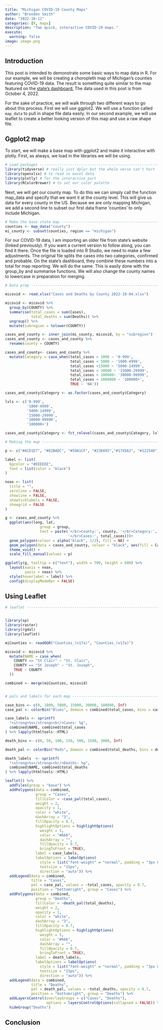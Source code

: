 ```yaml
---
title: "Michigan COVID-19 County Maps"
author: "Brenden Smith"
date: "2022-10-11"
categories: [R, maps]
description: "Two quick, interactive COVID-19 maps."
execute:
  warning: false
image: image.png
---
```


## Introduction

This post is intended to demonstrate some basic ways to map data in R. For our example, we will be creating a choropleth map of Michigan's counties featuring COVID-19 data. The result is something quite similar to the map featured on the [state's dashboard.](https://www.michigan.gov/coronavirus/stats) The data used in this post is from October 4, 2022.

For the sake of practice, we will walk through two different ways to go about this process. First we will use ggplot2. We will use a function called `map_data` to pull in shape file data easily. In our second example, we will use leaflet to create a better looking version of this map and use a raw shape file.

## Ggplot2 map

To start, we will make a base map with ggplot2 and make it interactive with plotly. First, as always, we load in the libraries we will be using.

```r
# Load packages -----------------------------------------------------------
library(tidyverse) # really just dplyr but the whole verse can't hurt
library(openxlsx) # to read in excel data
library(plotly) # for the interactive part
library(RColorBrewer) # to set our color palette
```

Next, we will get our county map. To do this we can simply call the function map_data and specify that we want it at the county level. This will give us data for every county in the US. Because we are only mapping Michigan, we add a second line to subset our first data frame 'counties' to only include Michigan.

```r
# Make the base state map -------------------------------------------------
counties <- map_data("county")
mi_county <- subset(counties, region == "michigan")
```

For our COVID-19 data, I am importing an older file from state's website (linked previously). If you want a current version to follow along, you can find it there. Once the file is loaded into R Studio, we need to make a few adjustments. The original file splits the cases into two categories, confirmed and probable. On the state's dashboard, they combine these numbers into a total for map reporting. We will do the same. This is easily done with the group_by and summarise functions. We will also change the county names to lowercase in preparation for merging.

```r

# Data prep ---------------------------------------------------------------

micovid <- read.xlsx("Cases and Deaths by County 2022-10-04.xlsx")

micovid <- micovid %>%
  group_by(COUNTY) %>%
  summarise(total_cases = sum(Cases),
            total_deaths = sum(Deaths)) %>%
  ungroup() %>%
  mutate(subregion = tolower(COUNTY))

cases_and_county <- inner_join(mi_county, micovid, by = "subregion")
cases_and_county <- cases_and_county %>%
  rename(county = COUNTY)


```

```r
cases_and_county<- cases_and_county %>%
  mutate(Category = case_when(total_cases < 1000 ~ '0-999', 
                              total_cases < 5000 ~ '1000-4999',
                              total_cases <15000 ~ '5000-14999',
                              total_cases < 30000 ~ '15000-29999',
                              total_cases < 100000~ '30000-99999',
                              total_cases < 1000000 ~ '100000+',
                              TRUE ~ 'NA'))

cases_and_county$Category <- as.factor(cases_and_county$Category)

lvls <- c('0-999', 
          '1000-4999',
          '5000-14999',
          '15000-29999',
          '30000-99999',
          '100000+')

cases_and_county$Category <- fct_relevel(cases_and_county$Category, lvls)
```

```r
# Making the map ----------------------------------------------------------

p <- c("#ACD1E7", "#82BADC", "#59A1CF", "#236893","#174562", "#122548")

label <- list(
  bgcolor = "#EEEEEE",
  font = list(color = "black")
)

noax <- list(
  title = "",
  zeroline = FALSE,
  showline = FALSE,
  showticklabels = FALSE,
  showgrid = FALSE
)

g <- cases_and_county %>%
  ggplot(aes(long, lat, 
                group = group,
                text = paste('</br>County:', county, '</br>Category:', Category,
                             '</br>Cases:', total_cases)))+
  geom_polygon(colour = alpha("black", 1/2), fill = NA) +
  geom_polygon(data = cases_and_county, colour = "black", aes(fill = Category))+
  theme_void() +
  scale_fill_manual(values = p) 
```

```r
ggplotly(g, tooltip = c("text"), width = 700, height = 600) %>%
  layout(xaxis = noax,
         yaxis = noax) %>%
  style(hoverlabel = label) %>%
  config(displayModeBar = FALSE)
```

## Using Leaflet

```r
# leaflet -----------------------------------------------------------------


library(sp)
library(raster)
library(rgdal)
library(leaflet)

miCounties <- readOGR("Counties_(v17a)", "Counties_(v17a)")

micovid <- micovid %>%
  mutate(NAME = case_when(
    COUNTY == "St Clair" ~ "St. Clair",
    COUNTY == "St Joseph" ~ "St. Joseph",
    TRUE ~ COUNTY
  ))

combined <- merge(miCounties, micovid)


# pals and labels for each map -------------------------------------------------------

case_bins <- c(0, 1000, 5000, 15000, 30000, 100000, Inf)
case_pal <- colorBin("Blues", domain = combined$total_cases, bins = case_bins)

case_labels <- sprintf(
  "<strong>%s</strong><br/>Cases: %g",
  combined$NAME, combined$total_cases
) %>% lapply(htmltools::HTML)

death_bins <- c(0, 50, 100, 150, 500, 1500, 3000, Inf)

death_pal <- colorBin("Reds", domain = combined$total_deaths, bins = death_bins)

death_labels  <- sprintf(
  "<strong>%s</strong><br/>Deaths: %g",
  combined$NAME, combined$total_deaths
) %>% lapply(htmltools::HTML)

leaflet() %>% 
  addTiles(group = "base") %>%
  addPolygons(data = combined,
              group = "Cases",
              fillColor = ~case_pal(total_cases),
              weight = 2,
              opacity = 1,
              color = "white",
              dashArray = "3",
              fillOpacity = 0.7,
              highlightOptions = highlightOptions(
                weight = 5,
                color = "#666",
                dashArray = "",
                fillOpacity = 0.7,
                bringToFront = TRUE),
              label = case_labels,
              labelOptions = labelOptions(
                style = list("font-weight" = "normal", padding = "3px 8px"),
                textsize = "15px",
                direction = "auto")) %>%
  addLegend(data = combined,
            title = "Cases",
            pal = case_pal, values = ~total_cases, opacity = 0.7,
            position = "bottomright", group = "Cases") %>%
  addPolygons(data = combined,
              group = "Deaths",
              fillColor = ~death_pal(total_deaths),
              weight = 2,
              opacity = 1,
              color = "white",
              dashArray = "3",
              fillOpacity = 0.7,
              highlightOptions = highlightOptions(
                weight = 5,
                color = "#666",
                dashArray = "",
                fillOpacity = 0.7,
                bringToFront = TRUE),
              label = death_labels,
              labelOptions = labelOptions(
                style = list("font-weight" = "normal", padding = "3px 8px"),
                textsize = "15px",
                direction = "auto")) %>%
  addLegend(data = combined, 
            title = "Deaths",
            pal = death_pal, values = ~total_deaths, opacity = 0.7,
            position = "bottomright", group = "Deaths") %>%
  addLayersControl(overlayGroups = c("Cases", "Deaths"),
                   options = layersControlOptions(collapsed = FALSE)) %>%
  hideGroup("Deaths")

```

## Conclusion
